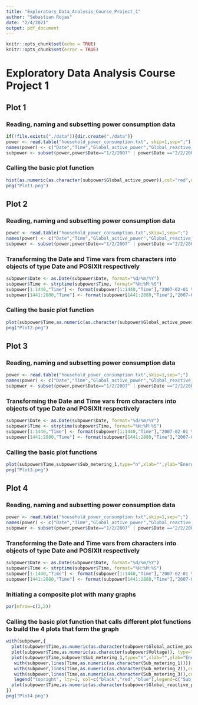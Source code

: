 ---
title: "Exploratory_Data_Analysis_Course_Project_1"
author: "Sebastian Rojas"
date: "2/4/2021"
output: pdf_document
---

```{r setup, include=FALSE}
knitr::opts_chunk$set(echo = TRUE)
knitr::opts_chunk$set(error = TRUE)
```

# Exploratory Data Analysis Course Project 1  

## Plot 1  

### Reading, naming and subsetting power consumption data  
```{r}
if(!file.exists("./data")){dir.create("./data")}
power <- read.table("household_power_consumption.txt", skip=1,sep=";")
names(power) <- c("Date","Time","Global_active_power","Global_reactive_power","Voltage","Global_intensity","Sub_metering_1","Sub_metering_2","Sub_metering_3")
subpower <- subset(power,power$Date=="1/2/2007" | power$Date =="2/2/2007")

```

### Calling the basic plot function  

```{r}
hist(as.numeric(as.character(subpower$Global_active_power)),col="red",main="Global Active Power",xlab="Global Active Power(kilowatts)"); title(main="Global Active Power")
png("Plot1.png")
```

## Plot 2  

### Reading, naming and subsetting power consumption data  

```{r}
power <- read.table("household_power_consumption.txt",skip=1,sep=";")
names(power) <- c("Date","Time","Global_active_power","Global_reactive_power","Voltage","Global_intensity","Sub_metering_1","Sub_metering_2","Sub_metering_3")
subpower <- subset(power,power$Date=="1/2/2007" | power$Date =="2/2/2007")

```


### Transforming the Date and Time vars from characters into objects of type Date and POSIXlt respectively  

```{r}
subpower$Date <- as.Date(subpower$Date, format="%d/%m/%Y")
subpower$Time <- strptime(subpower$Time, format="%H:%M:%S")
subpower[1:1440,"Time"] <- format(subpower[1:1440,"Time"],"2007-02-01 %H:%M:%S")
subpower[1441:2880,"Time"] <- format(subpower[1441:2880,"Time"],"2007-02-02 %H:%M:%S")
```

### Calling the basic plot function

```{r}
plot(subpower$Time,as.numeric(as.character(subpower$Global_active_power)),type="l",xlab="",ylab="Global Active Power (kilowatts)"); title(main="Global Active Power Vs Time")
png("Plot2.png")
```

## Plot 3  

### Reading, naming and subsetting power consumption data  

```{r}
power <- read.table("household_power_consumption.txt",skip=1,sep=";")
names(power) <- c("Date","Time","Global_active_power","Global_reactive_power","Voltage","Global_intensity","Sub_metering_1","Sub_metering_2","Sub_metering_3")
subpower <- subset(power,power$Date=="1/2/2007" | power$Date =="2/2/2007")

```

### Transforming the Date and Time vars from characters into objects of type Date and POSIXlt respectively  

```{r}
subpower$Date <- as.Date(subpower$Date, format="%d/%m/%Y")
subpower$Time <- strptime(subpower$Time, format="%H:%M:%S")
subpower[1:1440,"Time"] <- format(subpower[1:1440,"Time"],"2007-02-01 %H:%M:%S")
subpower[1441:2880,"Time"] <- format(subpower[1441:2880,"Time"],"2007-02-02 %H:%M:%S")
```

### Calling the basic plot functions  

```{r}
plot(subpower$Time,subpower$Sub_metering_1,type="n",xlab="",ylab="Energy sub metering"); with(subpower,lines(Time,as.numeric(as.character(Sub_metering_1)))); with(subpower,lines(Time,as.numeric(as.character(Sub_metering_2)),col="red")); with(subpower,lines(Time,as.numeric(as.character(Sub_metering_3)),col="blue")); legend("topright", lty=1, col=c("black","red","blue"),legend=c("Sub_metering_1","Sub_metering_2","Sub_metering_3")); title(main="Energy sub-metering")
png("Plot3.png")
```

## Plot 4  

### Reading, naming and subsetting power consumption data  

```{r}
power <- read.table("household_power_consumption.txt",skip=1,sep=";")
names(power) <- c("Date","Time","Global_active_power","Global_reactive_power","Voltage","Global_intensity","Sub_metering_1","Sub_metering_2","Sub_metering_3")
subpower <- subset(power,power$Date=="1/2/2007" | power$Date =="2/2/2007")
```

### Transforming the Date and Time vars from characters into objects of type Date and POSIXlt respectively  

```{r}
subpower$Date <- as.Date(subpower$Date, format="%d/%m/%Y")
subpower$Time <- strptime(subpower$Time, format="%H:%M:%S")
subpower[1:1440,"Time"] <- format(subpower[1:1440,"Time"],"2007-02-01 %H:%M:%S")
subpower[1441:2880,"Time"] <- format(subpower[1441:2880,"Time"],"2007-02-02 %H:%M:%S")
```


### Initiating a composite plot with many graphs  

```{r}
par(mfrow=c(2,2))
```

### Calling the basic plot function that calls different plot functions to build the 4 plots that form the graph  

```{r}
with(subpower,{
  plot(subpower$Time,as.numeric(as.character(subpower$Global_active_power)),type="l",  xlab="",ylab="Global Active Power")  
  plot(subpower$Time,as.numeric(as.character(subpower$Voltage)), type="l",xlab="datetime",ylab="Voltage")
  plot(subpower$Time,subpower$Sub_metering_1,type="n",xlab="",ylab="Energy sub metering")
   with(subpower,lines(Time,as.numeric(as.character(Sub_metering_1))))
   with(subpower,lines(Time,as.numeric(as.character(Sub_metering_2)),col="red"))
   with(subpower,lines(Time,as.numeric(as.character(Sub_metering_3)),col="blue"))
   legend("topright", lty=1, col=c("black","red","blue"),legend=c("Sub_metering_1","Sub_metering_2","Sub_metering_3"), cex = 0.6)
  plot(subpower$Time,as.numeric(as.character(subpower$Global_reactive_power)),type="l",xlab="datetime",ylab="Global_reactive_power")
})
png("Plot4.png")
```












